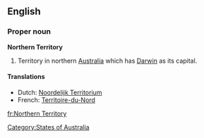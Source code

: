 {{wikipedia}}
==English==

===Proper noun===
'''Northern Territory'''

# Territory in northern [[Australia]] which has [[Darwin]] as its capital.

====Translations====
{{top}}

*Dutch: [[Noordelijk Territorium]]
*French: [[Territoire-du-Nord]] {{m}}
{{bottom}}

[[Category:States of Australia]]

[[fr:Northern Territory]]